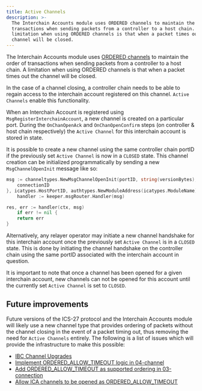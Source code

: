 ```yaml
---
title: Active Channels
description: >-
  The Interchain Accounts module uses ORDERED channels to maintain the order of
  transactions when sending packets from a controller to a host chain. A
  limitation when using ORDERED channels is that when a packet times out the
  channel will be closed.
---
```


The Interchain Accounts module uses [ORDERED channels](https://github.com/cosmos/ibc/tree/master/spec/core/ics-004-channel-and-packet-semantics#ordering) to maintain the order of transactions when sending packets from a controller to a host chain. A limitation when using ORDERED channels is that when a packet times out the channel will be closed.

In the case of a channel closing, a controller chain needs to be able to regain access to the interchain account registered on this channel. `Active Channels` enable this functionality.

When an Interchain Account is registered using `MsgRegisterInterchainAccount`, a new channel is created on a particular port. During the `OnChanOpenAck` and `OnChanOpenConfirm` steps (on controller & host chain respectively) the `Active Channel` for this interchain account is stored in state.

It is possible to create a new channel using the same controller chain portID if the previously set `Active Channel` is now in a `CLOSED` state. This channel creation can be initialized programmatically by sending a new `MsgChannelOpenInit` message like so:

```go
msg := channeltypes.NewMsgChannelOpenInit(portID, string(versionBytes), channeltypes.ORDERED, []string{
    connectionID
}, icatypes.HostPortID, authtypes.NewModuleAddress(icatypes.ModuleName).String())
    handler := keeper.msgRouter.Handler(msg)

res, err := handler(ctx, msg)
    if err != nil {
    return err
}
```

Alternatively, any relayer operator may initiate a new channel handshake for this interchain account once the previously set `Active Channel` is in a `CLOSED` state. This is done by initiating the channel handshake on the controller chain using the same portID associated with the interchain account in question.

It is important to note that once a channel has been opened for a given interchain account, new channels can not be opened for this account until the currently set `Active Channel` is set to `CLOSED`.

## Future improvements

Future versions of the ICS-27 protocol and the Interchain Accounts module will likely use a new channel type that provides ordering of packets without the channel closing in the event of a packet timing out, thus removing the need for `Active Channels` entirely.
The following is a list of issues which will provide the infrastructure to make this possible:

* [IBC Channel Upgrades](https://github.com/cosmos/ibc-go/issues/1599)
* [Implement ORDERED\_ALLOW\_TIMEOUT logic in 04-channel](https://github.com/cosmos/ibc-go/issues/1661)
* [Add ORDERED\_ALLOW\_TIMEOUT as supported ordering in 03-connection](https://github.com/cosmos/ibc-go/issues/1662)
* [Allow ICA channels to be opened as ORDERED\_ALLOW\_TIMEOUT](https://github.com/cosmos/ibc-go/issues/1663)
